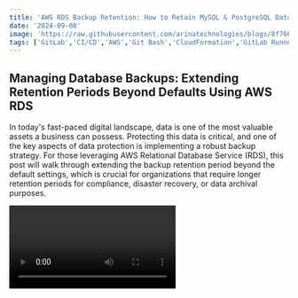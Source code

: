 ```yaml
---
title: 'AWS RDS Backup Retention: How to Retain MySQL & PostgreSQL Database Data for Over 35 Days'
date: '2024-09-08'
image: 'https://raw.githubusercontent.com/arinatechnologies/blogs/8f766924b94271c3dfceced9bf6b2bf1221b9d0f/images/databasedata35days.webp'
tags: ['GitLab','CI/CD','AWS','Git Bash','CloudFormation','GitLab Runner','CodeCommit','Terraform','AWS EC2','DevOps','Automation','Infrastructure as Code','Shell Scripting','Pipeline']
---
```

## Managing Database Backups: Extending Retention Periods Beyond Defaults Using AWS RDS

In today's fast-paced digital landscape, data is one of the most valuable assets a business can possess. Protecting this data is critical, and one of the key aspects of data protection is implementing a robust backup strategy. For those leveraging AWS Relational Database Service (RDS), this post will walk through extending the backup retention period beyond the default settings, which is crucial for organizations that require longer retention periods for compliance, disaster recovery, or data archival purposes.

<Video id="BOxNbYeEbtA" title="AWS RDS Backup Retention: How to Retain MySQL & PostgreSQL Database Data for Over 35 Days"/>

### Why are Backups Important?

Before diving into the technical aspects, it's essential to understand the importance of database backups. A solid backup strategy ensures your data is protected against the following:
- **Accidental deletions** (caused by human error, also known as "fat-finger" mistakes)
- **Hardware failures**
- **Data corruption**
- **Natural disasters or regional failures**

The primary goal of backups is to ensure that you can restore your database and minimize downtime when unforeseen issues arise.

### AWS RDS Backup Overview
![AWS RDS](https://raw.githubusercontent.com/arinatechnologies/blogs/2007888a5e8948222dd6cbb10962d136c82a5f38/images/RDS%20Backup/amazon%20RDS.webp)
AWS Relational Database Service (RDS) provides a managed database platform that takes care of routine database management tasks, including backups. RDS offers two types of backups:
1. **Automated Backups**: These are managed by RDS and are automatically scheduled, providing point-in-time recovery capabilities.
2. **Manual Snapshots**: You can manually create snapshots of your database at any point. Unlike automated backups, manual snapshots persist until explicitly deleted by the user.
![Manual Snapshots](https://raw.githubusercontent.com/arinatechnologies/blogs/2007888a5e8948222dd6cbb10962d136c82a5f38/images/RDS%20Backup/RDSsnapshot%20manual.webp)
By default, RDS allows a maximum retention period of 35 days for automated backups. However, certain businesses may need to retain backups for six months or even longer due to compliance requirements or operational policies.

### Default Retention Period in RDS
![Retention Period](https://raw.githubusercontent.com/arinatechnologies/blogs/2007888a5e8948222dd6cbb10962d136c82a5f38/images/RDS%20Backup/RDSbackupretention.webp)

The default retention period for automated backups is up to 35 days. This is an important consideration when planning a backup strategy since retaining backups for longer periods will require custom configurations. This can be particularly challenging if you're using AWS services like RDS, where built-in functionalities have preset limits.

But don't worry, there's a way to configure your backups for longer retention periods without needing to create custom solutions involving complex automation or Lambda functions.

### Extending Backup Retention with AWS Backup Service

To extend the retention period beyond the default 35 days in RDS, we can use AWS Backup, a centralized backup service that allows you to create, manage, and automate backups for various AWS services, including RDS. AWS Backup enables you to retain your backups for months or even years, and it provides additional features such as cross-region replication.

#### Step-by-Step Guide: Extending RDS Backup Retention Period

1. **Access AWS Backup Service**:
   Begin by logging into the AWS Console and navigating to the AWS Backup Service.

2. **Create a Backup Plan**:
   You will need to create a backup plan tailored to your organization's requirements. In this case, we'll create a plan to retain backups for more than 35 days (e.g., 90 days or longer).
   
   - Go to the “Backup Plans” section and create a new plan.
   - Set a name for your plan, such as “RDS_Backup_90_Day_Retention.”
   - Choose the backup frequency and retention period. For example, you can set a daily backup schedule with a 90-day retention period.
   
3. **Configure Continuous Backup**:
   AWS Backup allows you to enable continuous backups for supported services like RDS. This feature ensures that your backups are constantly updated, and you can restore to any point in time.
   
   - Choose “Enable Continuous Backup.”
   - Set the backup policy, including the lifecycle management and retention period for your snapshots. This could be set to 90 days or even longer based on your requirements.
   
4. **Assign Resources**:
   After defining the backup plan, assign the appropriate resources (in this case, your RDS databases).
   
   - Under “Resource Assignment,” specify the RDS instances you want to include in this backup plan.
   - Ensure that the correct region and database instances are selected.

5. **Verify Backup Job**:
   Once your plan is in place, the system will start backing up your RDS instances according to the defined schedule and retention policy.
   
   - You can monitor the progress of your backup jobs in the “Backup Jobs” section. Here, you'll be able to see when jobs are completed, their size, and their retention policies.
   
6. **Cross-Region Replication (Optional)**:
   If you need to ensure that your backups are stored in another AWS region (for disaster recovery or compliance reasons), you can enable cross-region replication. This feature allows you to copy your backups to another AWS region, adding another layer of redundancy and protection.
   
7. **Security Considerations**:
   It's important to ensure that your backups are secure. Here are a few best practices:
   - **Encryption**: Ensure that your RDS snapshots are encrypted using AWS-managed or customer-managed encryption keys (CMKs).
   - **Access Controls**: Set the appropriate AWS Identity and Access Management (IAM) policies to control who can create, delete, and restore backups.

### Common Challenges and Solutions

While AWS Backup provides a comprehensive solution, there are a few limitations:
- **Costs**: If you enable continuous backups and retain them for extended periods, the storage costs could increase. However, AWS provides tiered pricing, which could help mitigate costs for long-term storage.
- **Retention Limits**: While AWS Backup allows you to retain backups for extended periods, it's important to consider that this requires proper resource management to avoid overspending on storage.
  
### Conclusion

Extending your backup retention period beyond the default 35 days in AWS RDS can be crucial for businesses with compliance or operational needs. By leveraging AWS Backup, you can implement a flexible, secure, and scalable backup strategy that goes beyond the default settings without the need for complex workarounds or custom solutions. Proper configuration and ongoing monitoring of your backup jobs can ensure that your data is protected and recoverable in the event of any disaster or accidental deletion.

If you need further guidance or face any specific challenges while setting up your backups, feel free to reach out or drop a comment, and we'll be happy to help!
 [ Refer Cloud Consulting](https://www.arinatechnologies.com/consulting) <br/>
Ready to take your cloud infrastructure to the next level? Please reach out to us [ Contact Us](https://www.arinatechnologies.com/contact) <br/>
# Other Blogs
[Step-by-Step Guide: Install and Configure GitLab on AWS EC2 | DevOps CI/CD with GitLab on AWS](https://www.arinatechnologies.com/posts/gitLabonaws) <br/>
[Simplifying AWS Notifications: A Guide to User Notifications](https://www.arinatechnologies.com/posts/user-notifications) <br/>
